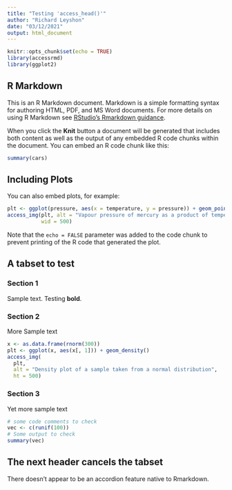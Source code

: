 ```yaml
---
title: "Testing 'access_head()'"
author: "Richard Leyshon"
date: "03/12/2021"
output: html_document
---
```


```r
knitr::opts_chunk$set(echo = TRUE)
library(accessrmd)
library(ggplot2)
```

## R Markdown

This is an R Markdown document. Markdown is a simple formatting syntax for authoring HTML, PDF, and MS Word documents. For more details on using R Markdown see [RStudio's Rmarkdown guidance](http://rmarkdown.rstudio.com).

When you click the **Knit** button a document will be generated that includes both content as well as the output of any embedded R code chunks within the document. You can embed an R code chunk like this:

```r
summary(cars)
```

## Including Plots

You can also embed plots, for example:

```r
plt <- ggplot(pressure, aes(x = temperature, y = pressure)) + geom_point()
access_img(plt, alt = "Vapour pressure of mercury as a product of temperature",
           wid = 500)

```

Note that the `echo = FALSE` parameter was added to the code chunk to prevent printing of the R code that generated the plot.

## A tabset to test {.tabset}


### Section 1

Sample text. Testing **bold**.

### Section 2

More Sample text

```r
x <- as.data.frame(rnorm(300))
plt <- ggplot(x, aes(x[, 1])) + geom_density()
access_img(
  plt,
  alt = "Density plot of a sample taken from a normal distribution",
  ht = 500)
```


### Section 3

Yet more sample text

```r
# some code comments to check
vec <- c(runif(100))
# Some output to check
summary(vec)

```


## The next header cancels the tabset

There doesn't appear to be an accordion feature native to Rmarkdown. 


